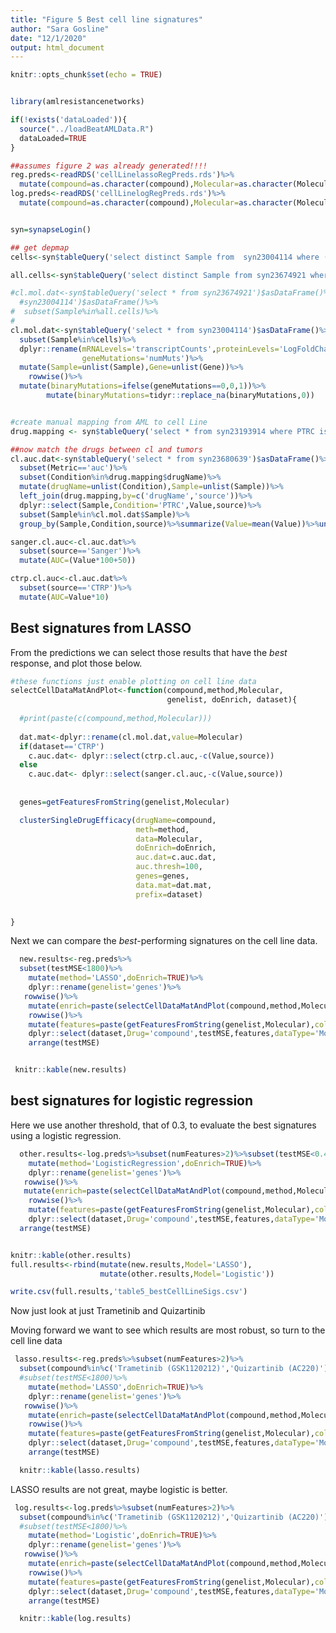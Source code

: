 ```yaml
---
title: "Figure 5 Best cell line signatures"
author: "Sara Gosline"
date: "12/1/2020"
output: html_document
---
```


```r
knitr::opts_chunk$set(echo = TRUE)


library(amlresistancenetworks)

if(!exists('dataLoaded')){
  source("../loadBeatAMLData.R")
  dataLoaded=TRUE
}

##assumes figure 2 was already generated!!!!
reg.preds<-readRDS('cellLinelassoRegPreds.rds')%>%
  mutate(compound=as.character(compound),Molecular=as.character(Molecular))
log.preds<-readRDS('cellLinelogRegPreds.rds')%>%
  mutate(compound=as.character(compound),Molecular=as.character(Molecular))


syn=synapseLogin()

## get depmap
cells<-syn$tableQuery('select distinct Sample from  syn23004114 where ( LogFoldChange<>0 AND transcriptCounts<>0)')$asDataFrame()$Sample

all.cells<-syn$tableQuery('select distinct Sample from syn23674921 where ( LogFoldChange<>0 AND transcriptCounts<>0)')$asDataFrame()$Sample

#cl.mol.dat<-syn$tableQuery('select * from syn23674921')$asDataFrame()%>%
  #syn23004114')$asDataFrame()%>%
#  subset(Sample%in%all.cells)%>%
#
cl.mol.dat<-syn$tableQuery('select * from syn23004114')$asDataFrame()%>%
  subset(Sample%in%cells)%>%
  dplyr::rename(mRNALevels='transcriptCounts',proteinLevels='LogFoldChange',
                geneMutations='numMuts')%>%
  mutate(Sample=unlist(Sample),Gene=unlist(Gene))%>%
    rowwise()%>%
  mutate(binaryMutations=ifelse(geneMutations==0,0,1))%>%
        mutate(binaryMutations=tidyr::replace_na(binaryMutations,0))


#create manual mapping from AML to cell Line
drug.mapping <- syn$tableQuery('select * from syn23193914 where PTRC is not NULL')$asDataFrame()

##now match the drugs between cl and tumors
cl.auc.dat<-syn$tableQuery('select * from syn23680639')$asDataFrame()%>%
  subset(Metric=='auc')%>%
  subset(Condition%in%drug.mapping$drugName)%>%
  mutate(drugName=unlist(Condition),Sample=unlist(Sample))%>%
  left_join(drug.mapping,by=c('drugName','source'))%>%
  dplyr::select(Sample,Condition='PTRC',Value,source)%>%
  subset(Sample%in%cl.mol.dat$Sample)%>%
  group_by(Sample,Condition,source)%>%summarize(Value=mean(Value))%>%ungroup()

sanger.cl.auc<-cl.auc.dat%>%
  subset(source=='Sanger')%>%
  mutate(AUC=(Value*100+50))

ctrp.cl.auc<-cl.auc.dat%>%
  subset(source=='CTRP')%>%
  mutate(AUC=Value*10)

```

## Best signatures from LASSO

From the predictions we can select those results that have the _best_ response, and plot those below. 

```r
#these functions just enable plotting on cell line data
selectCellDataMatAndPlot<-function(compound,method,Molecular,
                                   genelist, doEnrich, dataset){
  
  #print(paste(c(compound,method,Molecular)))
  
  dat.mat<-dplyr::rename(cl.mol.dat,value=Molecular)
  if(dataset=='CTRP') 
    c.auc.dat<- dplyr::select(ctrp.cl.auc,-c(Value,source))
  else
    c.auc.dat<- dplyr::select(sanger.cl.auc,-c(Value,source))
  
    
  genes=getFeaturesFromString(genelist,Molecular)

  clusterSingleDrugEfficacy(drugName=compound,
                            meth=method,
                            data=Molecular,
                            doEnrich=doEnrich,
                            auc.dat=c.auc.dat,
                            auc.thresh=100,
                            genes=genes,
                            data.mat=dat.mat,
                            prefix=dataset)  
    

}
```

Next we can compare the *best*-performing signatures on the cell line data.

```r
  new.results<-reg.preds%>%
  subset(testMSE<1800)%>%  
    mutate(method='LASSO',doEnrich=TRUE)%>%
    dplyr::rename(genelist='genes')%>%
   rowwise()%>%
    mutate(enrich=paste(selectCellDataMatAndPlot(compound,method,Molecular,genelist,doEnrich,dataset)$Description,collapse=','))%>%
    rowwise()%>%
    mutate(features=paste(getFeaturesFromString(genelist,Molecular),collapse=','))%>%
    dplyr::select(dataset,Drug='compound',testMSE,features,dataType='Molecular',enrich)%>%
    arrange(testMSE)


 knitr::kable(new.results)
```

## best signatures for logistic regression

Here we use another threshold, that of 0.3, to evaluate the best signatures using a logistic regression.

```r

  other.results<-log.preds%>%subset(numFeatures>2)%>%subset(testMSE<0.45)%>%  
    mutate(method='LogisticRegression',doEnrich=TRUE)%>%
    dplyr::rename(genelist='genes')%>%
   rowwise()%>%
   mutate(enrich=paste(selectCellDataMatAndPlot(compound,method,Molecular,genelist,doEnrich,dataset)$Description,collapse=','))%>%
    rowwise()%>%
    mutate(features=paste(getFeaturesFromString(genelist,Molecular),collapse=','))%>%
    dplyr::select(dataset,Drug='compound',testMSE,features,dataType='Molecular',enrich)%>%
  arrange(testMSE)


knitr::kable(other.results)
full.results<-rbind(mutate(new.results,Model='LASSO'),
                    mutate(other.results,Model='Logistic'))

write.csv(full.results,'table5_bestCellLineSigs.csv')

```

Now just look at just Trametinib and Quizartinib

Moving forward we want to see which results are most robust, so turn to the cell line data
```r
 lasso.results<-reg.preds%>%subset(numFeatures>2)%>%
  subset(compound%in%c('Trametinib (GSK1120212)','Quizartinib (AC220)'))%>%
  #subset(testMSE<1800)%>%  
    mutate(method='LASSO',doEnrich=TRUE)%>%
    dplyr::rename(genelist='genes')%>%
   rowwise()%>%
    mutate(enrich=paste(selectCellDataMatAndPlot(compound,method,Molecular,genelist,doEnrich,dataset)$Description,collapse=','))%>%
    rowwise()%>%
    mutate(features=paste(getFeaturesFromString(genelist,Molecular),collapse=','))%>%
    dplyr::select(dataset,Drug='compound',testMSE,features,dataType='Molecular',enrich)%>%
    arrange(testMSE)

  knitr::kable(lasso.results)
```
LASSO results are not great, maybe logistic is better. 
```r
 log.results<-log.preds%>%subset(numFeatures>2)%>%
  subset(compound%in%c('Trametinib (GSK1120212)','Quizartinib (AC220)'))%>%
  #subset(testMSE<1800)%>%  
    mutate(method='Logistic',doEnrich=TRUE)%>%
    dplyr::rename(genelist='genes')%>%
   rowwise()%>%
    mutate(enrich=paste(selectCellDataMatAndPlot(compound,method,Molecular,genelist,doEnrich,dataset)$Description,collapse=','))%>%
    rowwise()%>%
    mutate(features=paste(getFeaturesFromString(genelist,Molecular),collapse=','))%>%
    dplyr::select(dataset,Drug='compound',testMSE,features,dataType='Molecular',enrich)%>%
    arrange(testMSE)

  knitr::kable(log.results)
```

